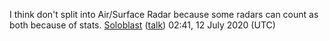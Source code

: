 I think don't split into Air/Surface Radar because some radars can count as both because of stats. [[User:Soloblast|Soloblast]] ([[User talk:Soloblast|talk]]) 02:41, 12 July 2020 (UTC)